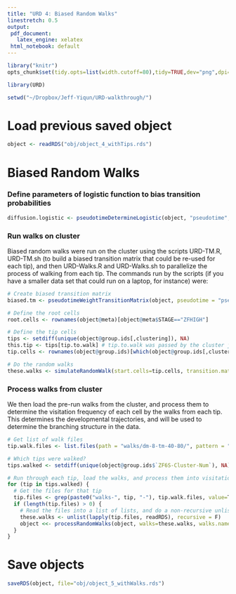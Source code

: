 ```yaml
---
title: "URD 4: Biased Random Walks"
linestretch: 0.5
output:
 pdf_document:
   latex_engine: xelatex
 html_notebook: default
---
```


\fontsize{8}{18}

```r
library("knitr")
opts_chunk$set(tidy.opts=list(width.cutoff=80),tidy=TRUE,dev="png",dpi=150)
```

```r
library(URD)
```

```r
setwd("~/Dropbox/Jeff-Yiqun/URD-walkthrough/")
```

# Load previous saved object

```r
object <- readRDS("obj/object_4_withTips.rds")
```

# Biased Random Walks

### Define parameters of logistic function to bias transition probabilities

```r
diffusion.logistic <- pseudotimeDetermineLogistic(object, "pseudotime", optimal.cells.forward=40, max.cells.back=80, pseudotime.direction="<", do.plot=T, print.values=T)
```

### Run walks on cluster

Biased random walks were run on the cluster using the scripts URD-TM.R, URD-TM.sh (to build a biased transition matrix that could be re-used for each tip), and then URD-Walks.R and URD-Walks.sh to parallelize the process of walking from each tip. The commands run by the scripts (if you have a smaller data set that could run on a laptop, for instance) were:

```r
# Create biased transition matrix
biased.tm <- pseudotimeWeightTransitionMatrix(object, pseudotime = "pseudotime", logistic.params = diffusion.logistic, pseudotime.direction = "<")

# Define the root cells
root.cells <- rownames(object@meta)[object@meta$STAGE=="ZFHIGH"]

# Define the tip cells
tips <- setdiff(unique(object@group.ids[,clustering]), NA)
this.tip <- tips[tip.to.walk] # tip.to.walk was passed by the cluster job array.
tip.cells <- rownames(object@group.ids)[which(object@group.ids[,clustering] == this.tip)]

# Do the random walks
these.walks <- simulateRandomWalk(start.cells=tip.cells, transition.matrix=biased.tm, end.cells=root.cells, n=walks.to.do, end.visits=1, verbose.freq=round(walks.to.do/20), max.steps=5000)

```

### Process walks from cluster

We then load the pre-run walks from the cluster, and process them to determine the visitation frequency of each cell by the walks from each tip. This determines the developmental trajectories, and will be used to determine the branching structure in the data.

```r
# Get list of walk files
tip.walk.files <- list.files(path = "walks/dm-8-tm-40-80/", pattern = ".rds", full.names = T)

# Which tips were walked?
tips.walked <- setdiff(unique(object@group.ids$`ZF6S-Cluster-Num`), NA)

# Run through each tip, load the walks, and process them into visitation frequency for that tip.
for (tip in tips.walked) {
  # Get the files for that tip
  tip.files <- grep(paste0("walks-", tip, "-"), tip.walk.files, value=T)
  if (length(tip.files) > 0) {
    # Read the files into a list of lists, and do a non-recursive unlist to combine into one list.
    these.walks <- unlist(lapply(tip.files, readRDS), recursive = F)
    object <<- processRandomWalks(object, walks=these.walks, walks.name=tip, verbose=F)
  }
}
```

# Save objects

```r
saveRDS(object, file="obj/object_5_withWalks.rds")
```

